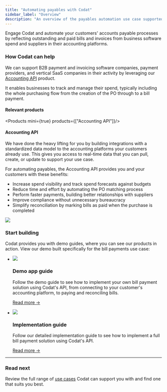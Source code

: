 ---
title: "Automating payables with Codat"
sidebar_label: "Overview"
description: "An overview of the payables automation use case supported by Codat"
---


Engage Codat and automate your customers' accounts payable processes by reflecting outstanding and paid bills and invoices from business software spend and suppliers in their accounting platforms.

### How Codat can help

We can support B2B payment and invoicing software companies, payment providers, and vertical SaaS companies in their activity by leveraging our [Accounting API](/accounting-api/overview) product. 

It enables businesses to track and manage their spend, typically including the whole purchasing flow from the creation of the PO through to a bill payment.

#### Relevant products

<Products mini={true} products={["Accounting API"]}/>

#### Accounting API

We have done the heavy lifting for you by building integrations with a standardized data model to the accounting platforms your customers already use. This gives you access to real-time data that you can pull, create, or update to support your use case.

For automating payables, the Accounting API provides you and your customers with these benefits:

- Increase spend visibility and track spend forecasts against budgets
- Reduce time and effort by automating the PO matching process
- Perform faster payments, building better relationships with suppliers
- Improve compliance without unnecessary bureaucracy
- Simplify reconciliation by marking bills as paid when the purchase is completed

![](/img/use-cases/summary-pages/d0c6b0b7-automating-payables.png)

### Start building

Codat provides you with demo guides, where you can see our products in action. View our demo built specifically for the bill payments use case:

<ul className="card-container">
  <li className="card">
    <div className="header">
      <img
        src="https://www.codat.io/wp-content/uploads/2022/05/Binoculars.png"
        className="mini-icon"
      />
      <h3>Demo app guide</h3>
    </div>
    <p>
      Follow the demo guide to see how to implement your own bill payment solution using Codat's API, from connecting to your customer's accounting platform, to paying and reconciling bills.
    </p>
    <p>
      <a href="/guides/bill-pay/introduction">Read more →</a>
    </p>
  </li>
  <li className="card">
    <div className="header">
      <img
        src="https://www.codat.io/wp-content/uploads/2022/04/Financial-Services.png"
        className="mini-icon"
      />
      <h3>Implementation guide</h3>
    </div>
    <p>
      Follow our detailed implementation guide to see how to implement a full bill payment solution using Codat's API.
    </p>
    <p>
      <a href="/usecases/bill-pay/overview">Read more →</a>
    </p>
  </li>
</ul>

---

### Read next

Review the full range of [use cases](/usecases/overview) Codat can support you with and find one that suits you best.
